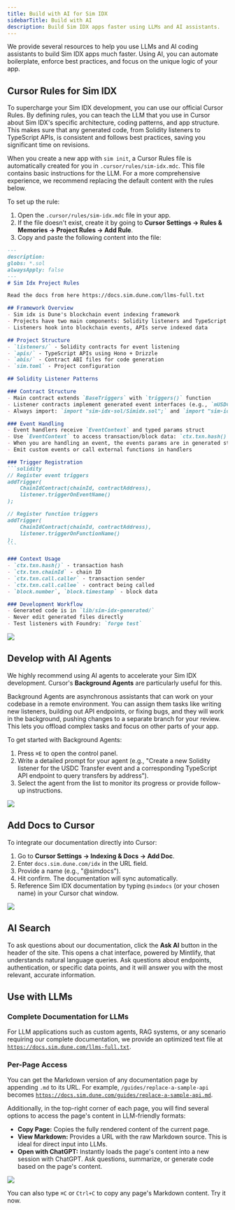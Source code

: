 ```yaml
---
title: Build with AI for Sim IDX
sidebarTitle: Build with AI
description: Build Sim IDX apps faster using LLMs and AI assistants.
---
```


We provide several resources to help you use LLMs and AI coding assistants to build Sim IDX apps much faster. Using AI, you can automate boilerplate, enforce best practices, and focus on the unique logic of your app.

## Cursor Rules for Sim IDX

To supercharge your Sim IDX development, you can use our official Cursor Rules. By defining rules, you can teach the LLM that you use in Cursor about Sim IDX's specific architecture, coding patterns, and app structure. This makes sure that any generated code, from Solidity listeners to TypeScript APIs, is consistent and follows best practices, saving you significant time on revisions.

When you create a new app with `sim init`, a Cursor Rules file is automatically created for you in `.cursor/rules/sim-idx.mdc`. This file contains basic instructions for the LLM. For a more comprehensive experience, we recommend replacing the default content with the rules below.

To set up the rule:

1.  Open the `.cursor/rules/sim-idx.mdc` file in your app.
2.  If the file doesn't exist, create it by going to **Cursor Settings -> Rules & Memories -> Project Rules -> Add Rule**.
3.  Copy and paste the following content into the file:

````markdown sim-idx.mdc [expandable]
---
description: 
globs: *.sol
alwaysApply: false
---
# Sim Idx Project Rules

Read the docs from here https://docs.sim.dune.com/llms-full.txt

## Framework Overview
- Sim idx is Dune's blockchain event indexing framework
- Projects have two main components: Solidity listeners and TypeScript APIs  
- Listeners hook into blockchain events, APIs serve indexed data

## Project Structure
- `listeners/` - Solidity contracts for event listening
- `apis/` - TypeScript APIs using Hono + Drizzle
- `abis/` - Contract ABI files for code generation
- `sim.toml` - Project configuration

## Solidity Listener Patterns

### Contract Structure
- Main contract extends `BaseTriggers` with `triggers()` function
- Listener contracts implement generated event interfaces (e.g., `mUSDC$OnMintEvent`)
- Always import: `import "sim-idx-sol/Simidx.sol";` and `import "sim-idx-generated/Generated.sol";`

### Event Handling
- Event handlers receive `EventContext` and typed params struct
- Use `EventContext` to access transaction/block data: `ctx.txn.hash()`, `ctx.txn.chainId`
- When you are handling an event, the events params are in generated structs: `inputs.minter`, `inputs.mintAmount`
- Emit custom events or call external functions in handlers

### Trigger Registration
```solidity
// Register event triggers
addTrigger(
    ChainIdContract(chainId, contractAddress),
    listener.triggerOnEventName()
);

// Register function triggers  
addTrigger(
    ChainIdContract(chainId, contractAddress),
    listener.triggerOnFunctionName()
);
```

### Context Usage
- `ctx.txn.hash()` - transaction hash
- `ctx.txn.chainId` - chain ID
- `ctx.txn.call.caller` - transaction sender
- `ctx.txn.call.callee` - contract being called
- `block.number`, `block.timestamp` - block data

### Development Workflow
- Generated code is in `lib/sim-idx-generated/`  
- Never edit generated files directly
- Test listeners with Foundry: `forge test`
````

<Frame caption="Create a new Project Rule in Cursor or edit the existing one.">
    <img src="/images/idx/cursor-new-rule.png" />
</Frame>

## Develop with AI Agents

We highly recommend using AI agents to accelerate your Sim IDX development. Cursor's **Background Agents** are particularly useful for this.

Background Agents are asynchronous assistants that can work on your codebase in a remote environment. You can assign them tasks like writing new listeners, building out API endpoints, or fixing bugs, and they will work in the background, pushing changes to a separate branch for your review. This lets you offload complex tasks and focus on other parts of your app.

To get started with Background Agents:

1.  Press `⌘E` to open the control panel.
2.  Write a detailed prompt for your agent (e.g., "Create a new Solidity listener for the USDC Transfer event and a corresponding TypeScript API endpoint to query transfers by address").
3.  Select the agent from the list to monitor its progress or provide follow-up instructions.

<Frame caption="Starting a Cursor Background Agent">
    <img src="/images/idx/cursor-background-agents.png" />
</Frame>

## Add Docs to Cursor

To integrate our documentation directly into Cursor:

1. Go to **Cursor Settings -> Indexing & Docs -> Add Doc**.
2. Enter `docs.sim.dune.com/idx` in the URL field.
3. Provide a name (e.g., "@simdocs").
4. Hit confirm. The documentation will sync automatically.
5. Reference Sim IDX documentation by typing `@simdocs` (or your chosen name) in your Cursor chat window.

<Frame caption="Add our docs to Cursor to use it in your chats">
    <img src="/images/cursor-add-docs.png" />
</Frame>

## AI Search

To ask questions about our documentation, click the **Ask AI** button in the header of the site. This opens a chat interface, powered by Mintlify, that understands natural language queries. Ask questions about endpoints, authentication, or specific data points, and it will answer you with the most relevant, accurate information.

## Use with LLMs

### Complete Documentation for LLMs

For LLM applications such as custom agents, RAG systems, or any scenario requiring our complete documentation, we provide an optimized text file at [`https://docs.sim.dune.com/llms-full.txt`](https://docs.sim.dune.com/llms-full.txt).

### Per-Page Access

You can get the Markdown version of any documentation page by appending `.md` to its URL. For example, `/guides/replace-a-sample-api` becomes [`https://docs.sim.dune.com/guides/replace-a-sample-api.md`](https://docs.sim.dune.com/guides/replace-a-sample-api.md).

Additionally, in the top-right corner of each page, you will find several options to access the page's content in LLM-friendly formats:

- **Copy Page:** Copies the fully rendered content of the current page.
- **View Markdown:** Provides a URL with the raw Markdown source. This is ideal for direct input into LLMs.
- **Open with ChatGPT:** Instantly loads the page's content into a new session with ChatGPT. Ask questions, summarize, or generate code based on the page's content.

<Frame caption="Copy the page, view raw markdown, or open with ChatGPT">
    <img src="/images/mintlify-open-with-chatgpt.png" />
</Frame>

You can also type `⌘C` or `Ctrl+C` to copy any page's Markdown content.
Try it now.